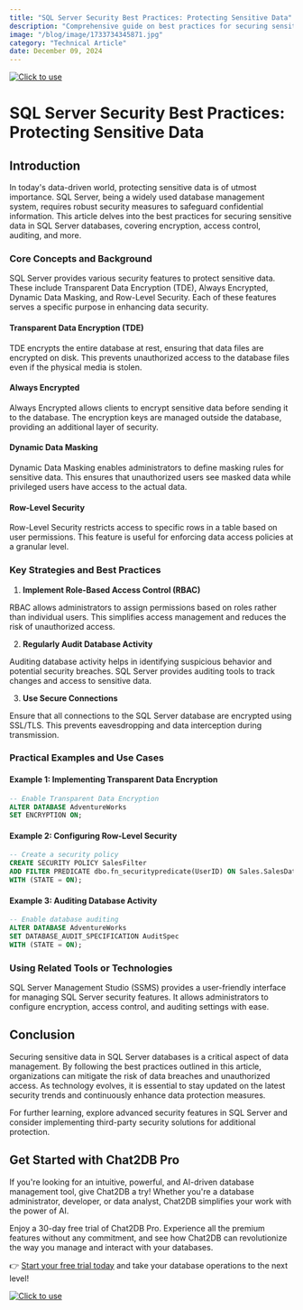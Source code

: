```yaml
---
title: "SQL Server Security Best Practices: Protecting Sensitive Data"
description: "Comprehensive guide on best practices for securing sensitive data in SQL Server databases."
image: "/blog/image/1733734345871.jpg"
category: "Technical Article"
date: December 09, 2024
---
```

[![Click to use](/image/blog/bg/chat2db1.png)](https://app.chat2db.ai/)
# SQL Server Security Best Practices: Protecting Sensitive Data


<Authors date="December 09, 2024">
  <Author name="Aria Wells" link="https://chat2db.ai" />
</Authors>

## Introduction

In today's data-driven world, protecting sensitive data is of utmost importance. SQL Server, being a widely used database management system, requires robust security measures to safeguard confidential information. This article delves into the best practices for securing sensitive data in SQL Server databases, covering encryption, access control, auditing, and more.

### Core Concepts and Background

SQL Server provides various security features to protect sensitive data. These include Transparent Data Encryption (TDE), Always Encrypted, Dynamic Data Masking, and Row-Level Security. Each of these features serves a specific purpose in enhancing data security.

#### Transparent Data Encryption (TDE)

TDE encrypts the entire database at rest, ensuring that data files are encrypted on disk. This prevents unauthorized access to the database files even if the physical media is stolen.

#### Always Encrypted

Always Encrypted allows clients to encrypt sensitive data before sending it to the database. The encryption keys are managed outside the database, providing an additional layer of security.

#### Dynamic Data Masking

Dynamic Data Masking enables administrators to define masking rules for sensitive data. This ensures that unauthorized users see masked data while privileged users have access to the actual data.

#### Row-Level Security

Row-Level Security restricts access to specific rows in a table based on user permissions. This feature is useful for enforcing data access policies at a granular level.

### Key Strategies and Best Practices

1. **Implement Role-Based Access Control (RBAC)**

RBAC allows administrators to assign permissions based on roles rather than individual users. This simplifies access management and reduces the risk of unauthorized access.

2. **Regularly Audit Database Activity**

Auditing database activity helps in identifying suspicious behavior and potential security breaches. SQL Server provides auditing tools to track changes and access to sensitive data.

3. **Use Secure Connections**

Ensure that all connections to the SQL Server database are encrypted using SSL/TLS. This prevents eavesdropping and data interception during transmission.

### Practical Examples and Use Cases

#### Example 1: Implementing Transparent Data Encryption

```sql
-- Enable Transparent Data Encryption
ALTER DATABASE AdventureWorks
SET ENCRYPTION ON;
```

#### Example 2: Configuring Row-Level Security

```sql
-- Create a security policy
CREATE SECURITY POLICY SalesFilter
ADD FILTER PREDICATE dbo.fn_securitypredicate(UserID) ON Sales.SalesData
WITH (STATE = ON);
```

#### Example 3: Auditing Database Activity

```sql
-- Enable database auditing
ALTER DATABASE AdventureWorks
SET DATABASE_AUDIT_SPECIFICATION AuditSpec
WITH (STATE = ON);
```

### Using Related Tools or Technologies

SQL Server Management Studio (SSMS) provides a user-friendly interface for managing SQL Server security features. It allows administrators to configure encryption, access control, and auditing settings with ease.

## Conclusion

Securing sensitive data in SQL Server databases is a critical aspect of data management. By following the best practices outlined in this article, organizations can mitigate the risk of data breaches and unauthorized access. As technology evolves, it is essential to stay updated on the latest security trends and continuously enhance data protection measures.

For further learning, explore advanced security features in SQL Server and consider implementing third-party security solutions for additional protection.

## Get Started with Chat2DB Pro

If you're looking for an intuitive, powerful, and AI-driven database management tool, give Chat2DB a try! Whether you're a database administrator, developer, or data analyst, Chat2DB simplifies your work with the power of AI.

Enjoy a 30-day free trial of Chat2DB Pro. Experience all the premium features without any commitment, and see how Chat2DB can revolutionize the way you manage and interact with your databases.

👉 [Start your free trial today](https://app.chat2db.ai/) and take your database operations to the next level!

[![Click to use](/image/blog/bg/chat2db.jpg)](https://app.chat2db.ai/)